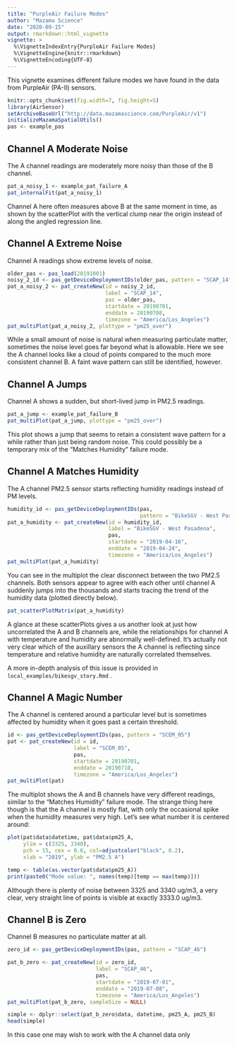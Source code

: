 ```yaml
---
title: "PurpleAir Failure Modes"
author: "Mazama Science"
date: "2020-09-15"
output: rmarkdown::html_vignette
vignette: >
  %\VignetteIndexEntry{PurpleAir Failure Modes}
  %\VignetteEngine{knitr::rmarkdown}
  %\VignetteEncoding{UTF-8}
---
```


This vignette examines different failure modes we have found in the data from
PurpleAir (PA-II) sensors.

```r
knitr::opts_chunk$set(fig.width=7, fig.height=5)
library(AirSensor)
setArchiveBaseUrl("http://data.mazamascience.com/PurpleAir/v1")
initializeMazamaSpatialUtils()
pas <- example_pas
```

## Channel A Moderate Noise

The A channel readings are moderately more noisy than those of the B channel.

```r
pat_a_noisy_1 <- example_pat_failure_A
pat_internalFit(pat_a_noisy_1)
```

Channel A here often measures above B at the same moment in time, as shown by
the scatterPlot with the vertical clump near the origin instead of along the 
angled regression line.

## Channel A Extreme Noise

Channel A readings show extreme levels of noise.

```r
older_pas <- pas_load(20191001)
noisy_2_id <- pas_getDeviceDeploymentIDs(older_pas, pattern = "SCAP_14")
pat_a_noisy_2 <- pat_createNew(id = noisy_2_id,
                               label = "SCAP_14", 
                               pas = older_pas, 
                               startdate = 20190701, 
                               enddate = 20190708,
                               timezone = "America/Los_Angeles")
pat_multiPlot(pat_a_noisy_2, plottype = "pm25_over")
```

While a small amount of noise is natural when measuring particulate matter, 
sometimes the noise level goes far beyond what is allowable. Here we see the A 
channel looks like a cloud of points compared to the much more consistent 
channel B. A faint wave pattern can still be identified, however.

## Channel A Jumps

Channel A shows a sudden, but short-lived jump in PM2.5 readings.

```r
pat_a_jump <- example_pat_failure_B
pat_multiPlot(pat_a_jump, plottype = "pm25_over")
```

This plot shows a jump that seems to retain a consistent wave pattern
for a while rather than just being random noise. This could possibly be a 
temporary mix of the "Matches Humidity" failure mode.

## Channel A Matches Humidity

The A channel PM2.5 sensor starts reflecting humidity readings instead of PM 
levels.

```r
humidity_id <- pas_getDeviceDeploymentIDs(pas, 
                                          pattern = "BikeSGV - West Pasadena")
pat_a_humidity <- pat_createNew(id = humidity_id,
                                label = "BikeSGV - West Pasadena", 
                                pas, 
                                startdate = "2019-04-16", 
                                enddate = "2019-04-24",
                                timezone = "America/Los_Angeles")
pat_multiPlot(pat_a_humidity)
```

You can see in the multiplot the clear disconnect between the two PM2.5 
channels. Both sensors appear to agree with each other until channel A suddenly 
jumps into the thousands and starts tracing the trend of the humidity data 
(plotted directly below).

```r
pat_scatterPlotMatrix(pat_a_humidity)
```

A glance at these scatterPlots gives a us another look at just how uncorrelated 
the A and B channels are, while the relationships for channel A 
with temperature and humidity are abnormally well-defined. It's actually not
very clear which of the auxillary sensors the A channel is reflecting since
temperature and relative humidity are naturally correlated themselves.

A more in-depth analysis of this issue is provided in 
`local_examples/bikesgv_story.Rmd` .

## Channel A Magic Number

The A channel is centered around a particular level but is sometimes affected
by humidity when it goes past a certain threshold.

```r
id <- pas_getDeviceDeploymentIDs(pas, pattern = "SCEM_05")
pat <- pat_createNew(id = id,
                     label = "SCEM_05",
                     pas,
                     startdate = 20190701, 
                     enddate = 20190710,
                     timezone = "America/Los_Angeles")
pat_multiPlot(pat)
```

The multiplot shows the A and B channels have very different readings, similar 
to the "Matches Humidity" failure mode. The strange thing here though is that 
the A channel is mostly flat, with only the occasional spike when the humidity 
measures very high. Let's see what number it is centered around:

```r
plot(pat$data$datetime, pat$data$pm25_A, 
     ylim = c(3325, 3340), 
     pch = 15, cex = 0.6, col=adjustcolor("black", 0.2),
     xlab = "2019", ylab = "PM2.5 A")

temp <- table(as.vector(pat$data$pm25_A))
print(paste0("Mode value: ", names(temp)[temp == max(temp)]))
```

Although there is plenty of noise between 3325 and 3340 ug/m3, a very clear, 
very straight line of points is visible at exactly 3333.0 ug/m3.

## Channel B is Zero

Channel B measures no particulate matter at all.

```r
zero_id <- pas_getDeviceDeploymentIDs(pas, pattern = "SCAP_46")

pat_b_zero <- pat_createNew(id = zero_id, 
                            label = "SCAP_46", 
                            pas,
                            startdate = "2019-07-01", 
                            enddate = "2019-07-08",
                            timezone = "America/Los_Angeles")
pat_multiPlot(pat_b_zero, sampleSize = NULL)

simple <- dplyr::select(pat_b_zero$data, datetime, pm25_A, pm25_B)
head(simple)
```

In this case one may wish to work with the A channel data only
